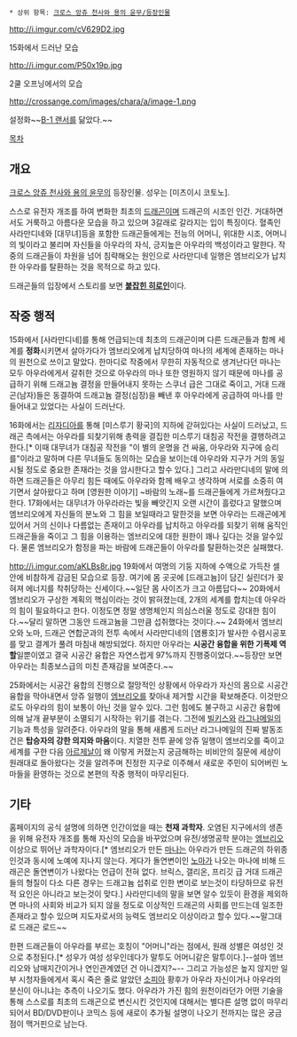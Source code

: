  * 상위 항목: [[크로스 앙쥬 천사와 용의 윤무/등장인물]]

http://i.imgur.com/cV629D2.jpg

15화에서 드러난 모습

http://i.imgur.com/P50x19p.jpg

2쿨 오프닝에서의 모습

http://crossange.com/images/chara/a/image-1.png

설정화~~[[B-1 랜서]]를 닮았다.~~

[[목차]]
== 개요 ==
[[크로스 앙쥬 천사와 용의 윤무]]의 등장인물. 성우는 [미츠이시 코토노].

스스로 유전자 개조를 하여 변화한 최초의 [[드래곤(크로스 앙쥬 천사와 용의 윤무)|드래곤]]이며 드래곤의 시조인 인간. 거대하면서도 거룩하고 아름다운 모습을 하고 있으며 3갈래로 갈라지는 입이 특징이다. 혈족인 사라만디네와 [대무녀]등을 포함한 드래곤들에게는 전능의 어머니, 위대한 시조, 어머니의 빛이라고 불리며 자신들을 아우라의 자식, 긍지높은 아우라의 백성이라고 말한다. 작중의 드래곤들이 차원을 넘어 침략해오는 원인으로 사라만디네 일행은 엠브리오가 납치한 아우라를 탈환하는 것을 목적으로 하고 있다.

드래곤들의 입장에서 스토리를 보면 '''[[붙잡힌 히로인]]'''이다.

== 작중 행적 ==
15화에서 [사라만디네]를 통해 언급되는데 최초의 드래곤이며 다른 드래곤들과 함께 세계를 '''정화'''시키면서 살아가다가 엠브리오에게 납치당하여 마나의 세계에 존재하는 마나의 원천으로 쓰이고 말았다. 한마디로 작중에서 무한히 자동적으로 생겨난다던 마나는 모두 아우라에게서 갈취한 것으로 아우라의 마나 또한 영원하지 않기 때문에 마나를 공급하기 위해 드래고늄 결정을 만들어내지 못하는 스쿠너 급은 그대로 죽이고, 거대 드래곤(남자)들은 동결하여 드래고늄 결정(심장)을 빼낸 후 아우라에게 공급하여 마나를 만들어내고 있었다는 사실이 드러난다. 

16화에서는 [[리자디아]]를 통해 [미스루기 황국]의 지하에 갇혀있다는 사실이 드러났고, 드래곤 측에서는 아우라를 되찾기위해 총력을 결집한 미스루기 대침공 작전을 결행하려고 한다.[* 이때 대무녀가 대침공 작전을 "이 별의 운명을 건 싸움, 아우라와 지구에 승리를"이라고 말하며 다른 무녀들도 동의하는 모습을 보이는데 아우라와 지구가 거의 동일시될 정도로 중요한 존재라는 것을 암시한다고 할수 있다.] 그리고 사라만디네의 말에 의하면 드래곤들은 아무리 힘든 때에도 아우라와 함께 배우고 생각하며 서로를 소중히 여기면서 살아왔다고 하며 [영원한 이야기] ~바람의 노래~를 드래곤들에게 가르쳐줬다고 한다. 17화에서는 대무녀가 아우라라는 빛을 빼앗긴지 오랜 시간이 흘렀다고 말했으며 엠브리오에게 자신들의 분노와 그 힘을 보일때라고 말한것을 보면 아우라는 드래곤에게 있어서 거의 신이나 다름없는 존재이고 아우라를 납치하고 아우라를 되찾기 위해 움직인 드래곤들을 죽이고 그 힘을 이용하는 엠브리오에 대한 원한이 꽤나 깊다는 것을 알수있다. 물론 엠브리오가 함정을 파는 바람에 드래곤들이 아우라를 탈환하는것은 실패했다.

http://i.imgur.com/aKLBs8r.jpg
19화에서 여명의 기둥 지하에 수액으로 가득찬 셀 안에 비참하게 감금된 모습으로 등장. 여기에 몸 곳곳에 [드래고늄]이 담긴 실린더가 꽂혀져 에너지를 착취당하는 신세이다.~~일단 몸 사이즈가 크고 아름답다~~ 20화에서 엠브리오가 구상한 계획의 핵심이라는 것이 밝혀졌는데, 2개의 세계를 합치는데 아우라의 힘이 필요하다고 한다. 이정도면 정말 생명체인지 의심스러울 정도로 강대한 힘이다.~~달리 말하면 그동안 드래고늄을 그만큼 섭취했다는 것이다.~~ 24화에서 엠브리오와 노마, 드래곤 연합군과의 전투 속에서 사라만디네의 [염룡호]가 발사한 수렴시공포를 맞고 결계가 풀려 마침내 해방되었다. 하지만 아우라는 '''시공간 융합을 위한 기폭제 역할'''일뿐이였고 결국 시공간 융합은 자연스럽게 97%까지 진행중이었다.~~등장만 보면 아우라는 최종보스급의 미친 존재감을 보여준다.~~

25화에서는 시공간 융합의 진행으로 절망적인 상황에서 아우라가 자신의 몸으로 시공간 융합을 막아내면서 앙쥬 일행이 [[엠브리오(크로스 앙쥬 천사와 용의 윤무)|엠브리오]]를 찾아내 제거할 시간을 확보해준다. 이것만으로도 아우라의 힘이 보통이 아닌 것을 알수 있다. 그런 힘에도 불구하고 시공간 융합에 의해 날개 끝부분이 소멸되기 시작하는 위기를 겪는다. 그전에 [[빌키스]]와 [[라그나메일]]의 기능과 특성을 알려준다. 아우라의 말을 통해 새롭게 드러난 라그나메일의 진짜 발동조건은 '''탑승자의 강한 의지와 마음'''이다. 치열한 전투 끝에 앙쥬 일행이 엠브리오를 죽이고 세계를 구한 다음 [[아르제날]]이 왜 이렇게 커졌는지 궁금해하는 비비안의 질문에 세상이 원래대로 돌아왔다는 것을 알려주며 진정한 지구로 이주해서 새로운 주민이 되어버린 노마들을 환영하는 것으로 본편의 작중 행적이 마무리된다.

== 기타 ==
홈페이지의 공식 설명에 의하면 인간이었을 때는 '''천재 과학자'''. 오염된 지구에서의 생존을 위해 유전자 개조를 통해 자신의 모습을 바꾸었으며 유전/생명공학 분야는 [[엠브리오(크로스 앙쥬 천사와 용의 윤무)|엠브리오]] 이상으로 뛰어난 과학자이다.[* 엠브리오가 만든 [[마나(크로스 앙쥬 천사와 용의 윤무)|마나]]는 아우라가 만든 드래곤의 하위종인것과 동시에 노예에 지나지 않는다. 게다가 돌연변이인 [[노마(크로스 앙쥬 천사와 용의 윤무)|노마]]가 나오는 마나에 비해 드래곤은 돌연변이가 나왔다는 언급이 전혀 없다. 브릭스, 갤리온, 프리깃 급 거대 드래곤들의 형질이 다소 다른 경우는 드래고늄 섭취로 인한 변이로 보는것이 타당하므로 유전적 요인은 아니라고 보는것이 맞다.] 사라만디네의 말을 보면 알수 있듯이 환경을 제외하면 마나의 사회와 비교가 되지 않을 정도로 이상적인 드래곤의 사회를 만드는데 일조한 존재라고 할수 있으며 지도자로서의 능력도 엠브리오 이상이라고 할수 있다.~~말그대로 드래곤 로드~~

한편 드래곤들이 아우라를 부르는 호칭이 "어머니"라는 점에서, 원래 성별은 여성인 것으로 추정된다.[* 성우가 여성 성우인데다가 말투도 어머니같은 말투이다.]--설마 엠브리오와 남매지간이거나 연인관계였던 건 아니겠지?~-- 그리고 가능성은 높지 않지만 일부 시청자들에게서 혹시 죽은 줄로 알았던 [[소피아 이카루가 미스루기|소피아]] 황후가 아우라 자신이거나 아우라의 분신이 아니냐는 추측이 나오기도 했다. 아우라가 가진 힘의 원천이라던가 어떤 기술을 통해 스스로를 최초의 드래곤으로 변신시킨 것인지에 대해서는 별다른 설명 없이 마무리되어서 BD/DVD판이나 코믹스 등에 새로이 추가될 설명이 나오기 전까지는 많은 궁금점이 맥거핀으로 남는다.
